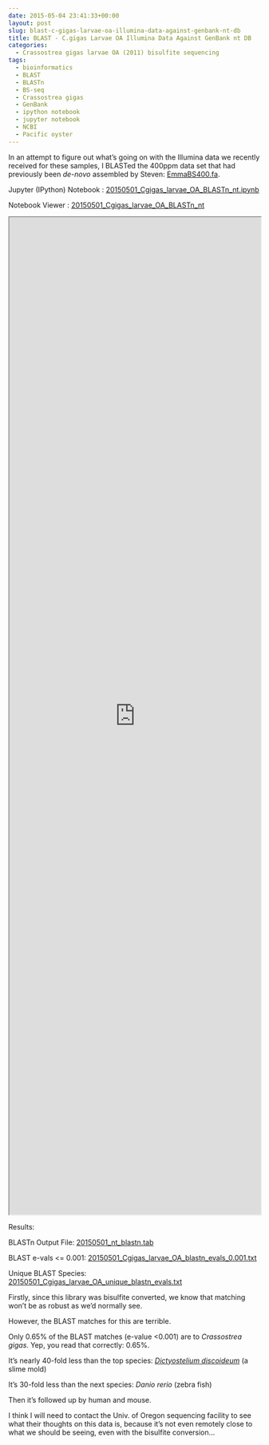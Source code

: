 ```yaml
---
date: 2015-05-04 23:41:33+00:00
layout: post
slug: blast-c-gigas-larvae-oa-illumina-data-against-genbank-nt-db
title: BLAST - C.gigas Larvae OA Illumina Data Against GenBank nt DB
categories:
  - Crassostrea gigas larvae OA (2011) bisulfite sequencing
tags:
  - bioinformatics
  - BLAST
  - BLASTn
  - BS-seq
  - Crassostrea gigas
  - GenBank
  - ipython notebook
  - jupyter notebook
  - NCBI
  - Pacific oyster
---
```


In an attempt to figure out what's going on with the Illumina data we recently received for these samples, I BLASTed the 400ppm data set that had previously been _de-novo_ assembled by Steven: [EmmaBS400.fa](https://owl.fish.washington.edu/halfshell/EmmaBS400.fa).

Jupyter (IPython) Notebook : [20150501_Cgigas_larvae_OA_BLASTn_nt.ipynb](https://eagle.fish.washington.edu/Arabidopsis/iPythonNotebooks/20150501_Cgigas_larvae_OA_BLASTn_nt.ipynb)

Notebook Viewer : [20150501_Cgigas_larvae_OA_BLASTn_nt](https://nbviewer.ipython.org/url/eagle.fish.washington.edu/Arabidopsis/iPythonNotebooks/20150501_Cgigas_larvae_OA_BLASTn_nt.ipynb)

<iframe src="https://nbviewer.ipython.org/url/eagle.fish.washington.edu/Arabidopsis/iPythonNotebooks/20150501_Cgigas_larvae_OA_BLASTn_nt.ipynb" width="100%" height="2000" scrolling="yes"></iframe>

Results:

BLASTn Output File: [20150501_nt_blastn.tab](https://eagle.fish.washington.edu/Arabidopsis/20150501_nt_blastn.tab)

BLAST e-vals <= 0.001: [20150501_Cgigas_larvae_OA_blastn_evals_0.001.txt](https://eagle.fish.washington.edu/Arabidopsis/20150501_Cgigas_larvae_OA_blastn_evals_0.001.txt)

Unique BLAST Species: [20150501_Cgigas_larvae_OA_unique_blastn_evals.txt](https://eagle.fish.washington.edu/Arabidopsis/20150501_Cgigas_larvae_OA_unique_blastn_evals.txt)



Firstly, since this library was bisulfite converted, we know that matching won't be as robust as we'd normally see.

However, the BLAST matches for this are terrible.

Only 0.65% of the BLAST matches (e-value <0.001) are to _Crassostrea gigas_. Yep, you read that correctly: 0.65%.

It's nearly 40-fold less than the top species: _[Dictyostelium discoideum](https://www.google.com/url?sa=t&rct=j&q=&esrc=s&source=web&cd=1&cad=rja&uact=8&ved=0CB8QFjAA&url=http%3A%2F%2Fen.wikipedia.org%2Fwiki%2FDictyostelium_discoideum&ei=WQBIVbGUBYy7ogTFnYCwDA&usg=AFQjCNFUalm3Sy5RAsI8xZSmAB3P8RHxTw&sig2=Yma6kVnm1PJflwBRfsMiCg&bvm=bv.92291466,d.cGU)_ (a slime mold)

It's 30-fold less than the next species: _Danio rerio_ (zebra fish)

Then it's followed up by human and mouse.

I think I will need to contact the Univ. of Oregon sequencing facility to see what their thoughts on this data is, because it's not even remotely close to what we should be seeing, even with the bisulfite conversion...
